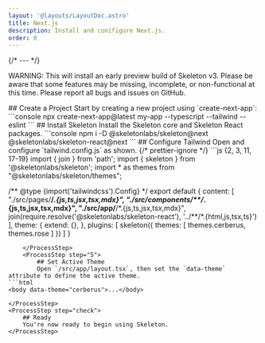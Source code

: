 ```yaml
---
layout: '@layouts/LayoutDoc.astro'
title: Next.js
description: Install and conifigure Next.js.
order: 0
---
```




{/* --- */}

<div class="card p-8 py-6 preset-tonal-error grid grid-cols-1 lg:grid-cols-[1fr_auto] items-center gap-4">
	<p>WARNING: This will install an early preview build of Skeleton v3. Please be aware that some features may be missing, incomplete, or non-functional at this time. Please report all bugs and issues on GitHub.</p>
</div>

<Process>
    <ProcessStep step="1">
        ## Create a Project
        Start by creating a new project using `create-next-app`:
        ```console
        npx create-next-app@latest my-app --typescript --tailwind --eslint
        ```
    </ProcessStep>
    <ProcessStep step="2">
        ## Install Skeleton
        Install the Skeleton core and Skeleton React packages.
        ```console
        npm i -D @skeletonlabs/skeleton@next @skeletonlabs/skeleton-react@next
        ```
    </ProcessStep>
    <ProcessStep step="4">
        ## Configure Tailwind
        Open and configure `tailwind.config.js` as shown.
{/* prettier-ignore */}
```js {2, 3, 11, 17-19}
import { join } from 'path';
import { skeleton } from '@skeletonlabs/skeleton';
import * as themes from "@skeletonlabs/skeleton/themes";

/** @type {import('tailwindcss').Config} \*/
export default {
    content: [
        "./src/pages/**/_.{js,ts,jsx,tsx,mdx}",
        "./src/components/\*\*/_.{js,ts,jsx,tsx,mdx}",
        "./src/app/**/\*.{js,ts,jsx,tsx,mdx}",
        join(require.resolve('@skeletonlabs/skeleton-react'), '../**/\*.{html,js,tsx,ts}')
    ],
        theme: {
        extend: {},
    },
    plugins: [
        skeleton({
            themes: [ themes.cerberus, themes.rose ]
        })
    ]
}

````
    </ProcessStep>
    <ProcessStep step="5">
        ## Set Active Theme
        Open `/src/app/layout.tsx`, then set the `data-theme` attribute to define the active theme.
```html
<body data-theme="cerberus">...</body>
````

    </ProcessStep>
    <ProcessStep step="check">
        ## Ready
        You're now ready to begin using Skeleton.
    </ProcessStep>

</Process>
